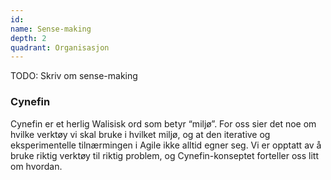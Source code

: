 ```yaml
---
id:
name: Sense-making
depth: 2
quadrant: Organisasjon
---
```


TODO: Skriv om sense-making

### Cynefin

Cynefin er et herlig Walisisk ord som betyr “miljø”.
For oss sier det noe om hvilke verktøy vi skal bruke i hvilket miljø, og at den iterative og eksperimentelle tilnærmingen i Agile ikke alltid egner seg.
Vi er opptatt av å bruke riktig verktøy til riktig problem, og Cynefin-konseptet forteller oss litt om hvordan.
